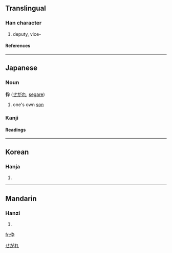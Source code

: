 {{see|倅}}

==Translingual==
===Han character===
{{Han char|rad=人|as=04|sn=6|four=|canj=人大弓十 (OKNJ)}}
# deputy, vice-
====References====
{{Han ref|kx=0096.121|dkj=00462|dj=0204.130|hdz=10124.170|uh=4F1C|ud=20252}}
----
== Japanese ==


===Noun===
[[Category:Japanese nouns|せがれ]]
'''伜''' ([[せがれ]], [[segare]])
# one's own [[son]]


===Kanji===
{{ja-kanji|grade=|rs=人04}}
====Readings====
{{ja-readings|on=[[さい]] ([[sai]]), [[そつ]] ([[sotsu]])|kun=[[せがれ]] ([[segare]])}} 
----
==Korean==
===Hanja===
{{ko-hanja|hangeul=[[사]], [[촐]]|rv=s, chol|mr=s, ch'ol}}
# {{defn|Korean}}
----
==Mandarin==
===Hanzi===
{{cmn-hanzi|pin=[[cùi]] (cui4)|wg=ts'ui<sup>4</sup>}}
# {{defn|Mandarin}}

[[fr:伜]]